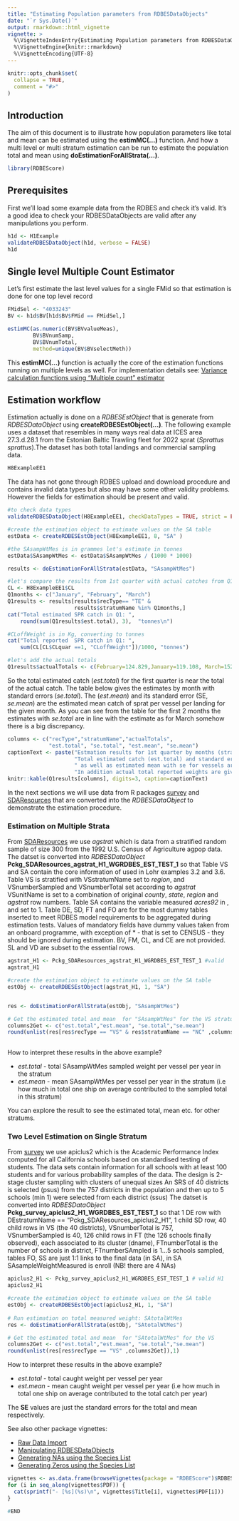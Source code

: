 ```yaml
---
title: "Estimating Population parameters from RDBESDataObjects"
date: "`r Sys.Date()`"
output: rmarkdown::html_vignette
vignette: >
  %\VignetteIndexEntry{Estimating Population parameters from RDBESDataObjects}
  %\VignetteEngine{knitr::rmarkdown}
  %\VignetteEncoding{UTF-8}
---
```


```r
knitr::opts_chunk$set(
  collapse = TRUE,
  comment = "#>"
)
```


## Introduction 

The aim of this document is to illustrate how population parameters like total and mean can be estimated using the **estimMC(...)** function. And how a multi level or multi stratum estimation can be run to estimate the population total and mean using  **doEstimationForAllStrata(...)**.

```r
library(RDBEScore)
```

## Prerequisites

First we'll load some example data from the RDBES and check it's valid.  It's a good idea to check your RDBESDataObjects are valid after any manipulations you perform.

```r
h1d <- H1Example
validateRDBESDataObject(h1d, verbose = FALSE)
h1d
```


## Single level Multiple Count Estimator

Let's first estimate the last level values for a single FMid so that estimation is done for one top level record 
```r
FMidSel <- "4033243"
BV <- h1d$BV[h1d$BV$FMid == FMidSel,]

estimMC(as.numeric(BV$BVvalueMeas),
        BV$BVnumSamp,
        BV$BVnumTotal, 
        method=unique(BV$BVselectMeth))
```

This **estimMC(...)** function is actually the core of the estimation functions running on multiple levels as well. For implementation details see: [Variance calculation functions using "Multiple count" estimator](https://github.com/ices-tools-dev/RDBEScore/issues/13) 

## Estimation workflow

Estimation actually  is done on a *RDBESEstObject* that is generate from *RDBESDataObject* using **createRDBESEstObject(...)**. The following example uses a dataset that  resembles in many ways real data at ICES area 27.3.d.28.1 from the Estonian Baltic Trawling fleet for 2022 sprat (*Sprattus sprattus*).The dataset has both total landings and commercial sampling data.

```r
H8ExampleEE1
```
The data has not gone through RDBES upload and download procedure and  contains invalid data types but also may have some other validity problems. However the fields for estimation should be present and valid.
```r
#to check data types
validateRDBESDataObject(H8ExampleEE1, checkDataTypes = TRUE, strict = FALSE)
```


```r
#create the estimation object to estimate values on the SA table
estData <- createRDBESEstObject(H8ExampleEE1, 8, "SA" )

#the SAsampWtMes is in grammes let's estimate in tonnes
estData$SAsampWtMes <- estData$SAsampWtMes / (1000 * 1000)

results <- doEstimationForAllStrata(estData, "SAsampWtMes")

#let's compare the results from 1st quarter with actual catches from Q1
CL <- H8ExampleEE1$CL
Q1months <- c("January", "February", "March")
Q1results <- results[results$recType== "TE" &
                     results$stratumName %in% Q1months,]
cat("Total estimated SPR catch in Q1: ",
    round(sum(Q1results$est.total), 3),  "tonnes\n")

#CLoffWeight is in Kg, converting to tonnes
cat("Total reported  SPR catch in Q1: ", 
    sum(CL[CL$CLquar ==1, "CLoffWeight"])/1000, "tonnes")

```

```r
#let's add the actual totals
Q1results$actualTotals <- c(February=124.829,January=119.108, March=152.273)
```


So the total estimated catch (*est.total*) for the first quarter is near the total of the actual catch. The table below gives the estimates by month with standard errors (*se.total*). The (*est.mean*) and its standard error (SE, *se.mean*) are the estimated mean catch of sprat per vessel per landing for the given month. As you can see from the table for the first 2 months the estimates with *se.total* are in line with the estimate as for March somehow there is a big discrepancy.
```r
columns <- c("recType","stratumName","actualTotals",
             "est.total", "se.total", "est.mean", "se.mean")
captionText <- paste("Estmation results for 1st quarter by months (stratums).",
                     "Total estimated catch (est.total) and standard error (se.total)",
                     " as well as estimated mean with se for vessels are given.",
                     "In addition actual total reported weights are given.")
knitr::kable(Q1results[columns], digits=3, caption=captionText)
```




In the next sections we will use data from R packages [survey](https://CRAN.R-project.org/package=survey) and [SDAResources](https://CRAN.R-project.org/package=SDAResources) that are converted into the *RDBESDataObject* to demonstrate the estimation procedure.



### Estimation on Multiple Strata

From [SDAResources](https://CRAN.R-project.org/package=SDAResources) we use *agstrat* which is  data from a stratified random sample of size 300 from the 1992 U.S. Census of Agriculture agpop data. The datset is converted into *RDBESDataObject* **Pckg_SDAResources_agstrat_H1_WGRDBES_EST_TEST_1** so that  Table VS and SA contain the core information of \code{data(agstrat)} used in Lohr examples 3.2 and 3.6. Table VS is stratified with VSstratumName set to *region*, and VSnumberSampled and VSnumberTotal set according to *agstrat* VSunitName is set to a combination of original *county*, *state*, *region* and *agstrat* row numbers.
Table SA contains the variable measured *acres92* in \code{SAtotalWeightMeasured}, \code{SAsampleWeightMeasured} and \code{SAconversionFactorMeasLive} set to 1.
Table DE, SD, FT and FO are for the most dummy tables inserted to meet RDBES model requirements to be aggregated during estimation tests. Values of mandatory fields have dummy values taken from an onboard programme, with exception of  *\code{selectionMethod} - that is set to CENSUS - they should be ignored during estimation. BV, FM, CL, and CE are not provided. SL and VD are subset to the essential rows.

```r
agstrat_H1 <- Pckg_SDAResources_agstrat_H1_WGRDBES_EST_TEST_1 #valid
agstrat_H1
```

```r

#create the estimation object to estimate values on the SA table
estObj <- createRDBESEstObject(agstrat_H1, 1, "SA")


res <- doEstimationForAllStrata(estObj, "SAsampWtMes")

# Get the estimated total and mean  for "SAsampWtMes" for the VS stratum "NC"
columns2Get <- c("est.total","est.mean", "se.total","se.mean")
round(unlist(res[res$recType == "VS" & res$stratumName == "NC" ,columns2Get]),1)
 
```

How to interpret these results in the above example?

 - *est.total* - total SAsampWtMes sampled weight per vessel per year in the stratum
 - *est.mean* - mean SAsampWtMes per vessel per year in the stratum (i.e  how much in total one ship on average contributed to the sampled total in this stratum)

You can explore the result to see the estimated total, mean etc. for other stratums. 


### Two Level Estimation on Single Stratum

From [survey](https://CRAN.R-project.org/package=survey) we use apiclus2 which is the Academic Performance Index  computed for all California schools based on standardised testing of students. The data sets contain information for all schools with at least 100 students and for various
 probability samples of the data. The design is 2-stage cluster sampling with clusters of unequal sizes  An SRS of 40 districts is selected (psus) from the 757 districts in the population and then  up to 5 schools (min 1) were selected from each district (ssus)
The datset is converted into *RDBESDataObject* **Pckg_survey_apiclus2_H1_WGRDBES_EST_TEST_1** so that  1 DE row with DEstratumName == "Pckg_SDAResources_apiclus2_H1", 1 child SD row, 40 child rows in VS (the 40 districts),  VSnumberTotal is 757,  VSnumberSampled is 40, 126 child rows in FT (the 126 schools finally observed), each associated to its cluster (dname), FTnumberTotal is the number of schools in district, FTnumberSAmpled is 1...5 schools sampled, tables FO, SS are just 1:1 links to the final data (in SA), in SA SAsampleWeightMeasured is enroll (NB! there are  4 NAs)

```r
apiclus2_H1 <- Pckg_survey_apiclus2_H1_WGRDBES_EST_TEST_1 # valid H1
apiclus2_H1
```

```r

#create the estimation object to estimate values on the SA table
estObj <- createRDBESEstObject(apiclus2_H1, 1, "SA")
    
# Run estimation on total measured weight: SAtotalWtMes
res <- doEstimationForAllStrata(estObj, "SAtotalWtMes")

# Get the estimated total and mean  for "SAtotalWtMes" for the VS
columns2Get <- c("est.total","est.mean", "se.total","se.mean")
round(unlist(res[res$recType == "VS" ,columns2Get]),1)
```

How to interpret these results in the above example?

 - *est.total* - total caught weight per vessel per year 
 - *est.mean* - mean caught weight per vessel per year (i.e  how much in total one ship on average contributed to the total catch per year)
 
 The **SE** values are just the standard errors for the total and mean respectively.




See also other package vignettes:

- [Raw Data Import](raw-data-import.html)
- [Manipulating RDBESDataObjects](manipulating-rdbesdataobjects.html)
- [Generating NAs using the Species List](generating-NAs-using-the-species-list.html)
- [Generating Zeros using the Species List](generating-zeros-using-the-species-list.html)



```r
vignettes <- as.data.frame(browseVignettes(package = "RDBEScore")$RDBEScore)
for (i in seq_along(vignettes$PDF)) {
  cat(sprintf("- [%s](%s)\n", vignettes$Title[i], vignettes$PDF[i]))
}

#END
```

